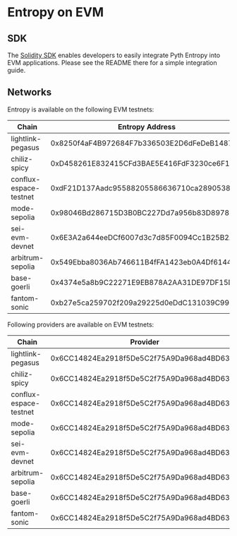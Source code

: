 # Entropy on EVM

## SDK

The [Solidity SDK](https://github.com/pyth-network/pyth-crosschain/tree/main/target_chains/ethereum/entropy_sdk/solidity#pyth-entropy-solidity-sdk) enables developers to easily integrate Pyth Entropy into EVM applications.
Please see the README there for a simple integration guide.

## Networks

Entropy is available on the following EVM testnets:

| Chain                  | Entropy Address                            |
| ---------------------- | ------------------------------------------ |
| lightlink-pegasus      | 0x8250f4aF4B972684F7b336503E2D6dFeDeB1487a |
| chiliz-spicy           | 0xD458261E832415CFd3BAE5E416FdF3230ce6F134 |
| conflux-espace-testnet | 0xdF21D137Aadc95588205586636710ca2890538d5 |
| mode-sepolia           | 0x98046Bd286715D3B0BC227Dd7a956b83D8978603 |
| sei-evm-devnet         | 0x6E3A2a644eeDCf6007d3c7d85F0094Cc1B25B2AE |
| arbitrum-sepolia       | 0x549Ebba8036Ab746611B4fFA1423eb0A4Df61440 |
| base-goerli            | 0x4374e5a8b9C22271E9EB878A2AA31DE97DF15DAF |
| fantom-sonic           | 0xb27e5ca259702f209a29225d0eDdC131039C9933 |

Following providers are available on EVM testnets:

| Chain                  | Provider                                   |
| ---------------------- | ------------------------------------------ |
| lightlink-pegasus      | 0x6CC14824Ea2918f5De5C2f75A9Da968ad4BD6344 |
| chiliz-spicy           | 0x6CC14824Ea2918f5De5C2f75A9Da968ad4BD6344 |
| conflux-espace-testnet | 0x6CC14824Ea2918f5De5C2f75A9Da968ad4BD6344 |
| mode-sepolia           | 0x6CC14824Ea2918f5De5C2f75A9Da968ad4BD6344 |
| sei-evm-devnet         | 0x6CC14824Ea2918f5De5C2f75A9Da968ad4BD6344 |
| arbitrum-sepolia       | 0x6CC14824Ea2918f5De5C2f75A9Da968ad4BD6344 |
| base-goerli            | 0x6CC14824Ea2918f5De5C2f75A9Da968ad4BD6344 |
| fantom-sonic           | 0x6CC14824Ea2918f5De5C2f75A9Da968ad4BD6344 |
